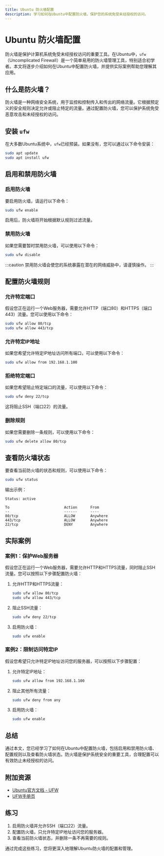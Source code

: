```yaml
---
title: Ubuntu 防火墙配置
description: 学习如何在Ubuntu中配置防火墙，保护您的系统免受未经授权的访问。
---
```


# Ubuntu 防火墙配置

防火墙是保护计算机系统免受未经授权访问的重要工具。在Ubuntu中，`ufw`（Uncomplicated Firewall）是一个简单易用的防火墙管理工具，特别适合初学者。本文将逐步介绍如何在Ubuntu中配置防火墙，并提供实际案例帮助您理解其应用。

## 什么是防火墙？

防火墙是一种网络安全系统，用于监控和控制传入和传出的网络流量。它根据预定义的安全规则决定允许或阻止特定的流量。通过配置防火墙，您可以保护系统免受恶意攻击和未经授权的访问。

## 安装 `ufw`

在大多数Ubuntu系统中，`ufw`已经预装。如果没有，您可以通过以下命令安装：

```bash
sudo apt update
sudo apt install ufw
```

## 启用和禁用防火墙

### 启用防火墙

要启用防火墙，请运行以下命令：

```bash
sudo ufw enable
```

启用后，防火墙将开始根据默认规则过滤流量。

### 禁用防火墙

如果您需要暂时禁用防火墙，可以使用以下命令：

```bash
sudo ufw disable
```

:::caution
禁用防火墙会使您的系统暴露在潜在的网络威胁中，请谨慎操作。
:::

## 配置防火墙规则

### 允许特定端口

假设您正在运行一个Web服务器，需要允许HTTP（端口80）和HTTPS（端口443）流量。您可以使用以下命令：

```bash
sudo ufw allow 80/tcp
sudo ufw allow 443/tcp
```

### 允许特定IP地址

如果您希望允许特定IP地址访问所有端口，可以使用以下命令：

```bash
sudo ufw allow from 192.168.1.100
```

### 拒绝特定端口

如果您希望阻止特定端口的流量，可以使用以下命令：

```bash
sudo ufw deny 22/tcp
```

这将阻止SSH（端口22）的流量。

### 删除规则

如果您需要删除一条规则，可以使用以下命令：

```bash
sudo ufw delete allow 80/tcp
```

## 查看防火墙状态

要查看当前防火墙的状态和规则，可以使用以下命令：

```bash
sudo ufw status
```

输出示例：

```plaintext
Status: active

To                         Action      From
--                         ------      ----
80/tcp                     ALLOW       Anywhere
443/tcp                    ALLOW       Anywhere
22/tcp                     DENY        Anywhere
```

## 实际案例

### 案例1：保护Web服务器

假设您正在运行一个Web服务器，需要允许HTTP和HTTPS流量，同时阻止SSH流量。您可以按照以下步骤配置防火墙：

1. 允许HTTP和HTTPS流量：

   ```bash
   sudo ufw allow 80/tcp
   sudo ufw allow 443/tcp
   ```

2. 阻止SSH流量：

   ```bash
   sudo ufw deny 22/tcp
   ```

3. 启用防火墙：

   ```bash
   sudo ufw enable
   ```

### 案例2：限制访问特定IP

假设您希望只允许特定IP地址访问您的服务器，可以按照以下步骤配置：

1. 允许特定IP地址：

   ```bash
   sudo ufw allow from 192.168.1.100
   ```

2. 阻止其他所有流量：

   ```bash
   sudo ufw deny from any
   ```

3. 启用防火墙：

   ```bash
   sudo ufw enable
   ```

## 总结

通过本文，您已经学习了如何在Ubuntu中配置防火墙，包括启用和禁用防火墙、配置规则以及查看防火墙状态。防火墙是保护系统安全的重要工具，合理配置可以有效防止未经授权的访问。

## 附加资源

- [Ubuntu官方文档 - UFW](https://help.ubuntu.com/community/UFW)
- [UFW手册页](https://manpages.ubuntu.com/manpages/focal/man8/ufw.8.html)

## 练习

1. 启用防火墙并允许SSH（端口22）流量。
2. 配置防火墙，只允许特定IP地址访问您的服务器。
3. 查看当前防火墙状态，并删除一条不再需要的规则。

通过完成这些练习，您将更深入地理解Ubuntu防火墙的配置和管理。